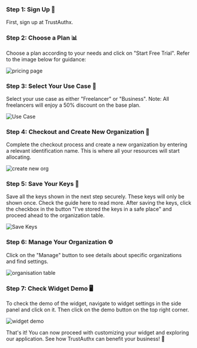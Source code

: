 
<Steps>

### Step 1: Sign Up 📝

First, sign up at TrustAuthx.

### Step 2: Choose a Plan 📊

Choose a plan according to your needs and click on "Start Free Trial". Refer to the image below for guidance:

![pricing page](../public/pricing_page.jpg)

### Step 3: Select Your Use Case 🎯

Select your use case as either "Freelancer" or "Business". Note: All freelancers will enjoy a 50% discount on the base plan.

![Use Case](../public/use-case.png)

### Step 4: Checkout and Create New Organization 🏢

Complete the checkout process and create a new organization by entering a relevant identification name. This is where all your resources will start allocating.

![create new org](../public/create-new-org.jpg)

### Step 5: Save Your Keys 🔑

Save all the keys shown in the next step securely. These keys will only be shown once. Check the guide here to read more. After saving the keys, click the checkbox in the button "I've stored the keys in a safe place" and proceed ahead to the organization table.

![Save Keys](../public/save-keys.jpg)

### Step 6: Manage Your Organization ⚙️

Click on the "Manage" button to see details about specific organizations and find settings.

![organisation table](../public/org-table.jpg)

### Step 7: Check Widget Demo 🖥️

To check the demo of the widget, navigate to widget settings in the side panel and click on it. Then click on the demo button on the top right corner.

![widget demo](../public/widget-demo.jpg)

</Steps>

That's it! You can now proceed with customizing your widget and exploring our application. See how TrustAuthx can benefit your business! 🚀
